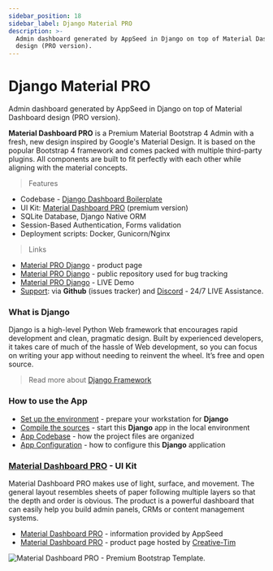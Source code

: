 ```yaml
---
sidebar_position: 18
sidebar_label: Django Material PRO
description: >-
  Admin dashboard generated by AppSeed in Django on top of Material Dashboard
  design (PRO version).
---
```


# Django Material PRO

<SubHeading> Admin dashboard generated by AppSeed in Django on top of Material Dashboard design (PRO version).</SubHeading>

**Material Dashboard PRO** is a Premium Material Bootstrap 4 Admin with a fresh, new design inspired by Google's Material Design. It is based on the popular Bootstrap 4 framework and comes packed with multiple third-party plugins. All components are built to fit perfectly with each other while aligning with the material concepts.&#x20;

> Features

- Codebase - [Django Dashboard Boilerplate](../../boilerplate-code/django-dashboard.mdx)
- UI Kit: [Material Dashboard PRO](../../content/bootstrap-template/material-dashboard-pro.mdx) (premium version) &#x20;
- SQLite Database, Django Native ORM
- Session-Based Authentication, Forms validation
- Deployment scripts: Docker, Gunicorn/Nginx&#x20;

> Links&#x20;

- [Material PRO Django](https://appseed.us/admin-dashboards/django-dashboard-material-pro) - product page
- [Material PRO Django](https://github.com/app-generator/django-dashboard-material-pro) - public repository used for bug tracking
- [Material PRO Django](https://django-material-dashboard-pro.appseed-srv1.com/) - LIVE Demo
- [Support](https://appseed.us/support): via **Github** (issues tracker) and [Discord](https://discord.gg/fZC6hup) - 24/7 LIVE Assistance.&#x20;

### What is Django

Django is a high-level Python Web framework that encourages rapid development and clean, pragmatic design. Built by experienced developers, it takes care of much of the hassle of Web development, so you can focus on writing your app without needing to reinvent the wheel. It’s free and open source.

> Read more about [Django Framework](../../content/what-is/django.mdx)

### How to use the App

- [Set up the environment](../../boilerplate-code/django-dashboard.mdx#environment-1) - prepare your workstation for **Django**
- [Compile the sources](../../boilerplate-code/django-dashboard.mdx#build-the-app-1) - start this **Django** app in the local environment
- [App Codebase](../../boilerplate-code/django-dashboard.mdx#app-codebase) - how the project files are organized
- [App Configuration](../../boilerplate-code/django-dashboard.mdx#app-configuration) - how to configure this **Django** application

### [Material Dashboard PRO](../../content/bootstrap-template/material-dashboard-pro.mdx) - UI Kit

Material Dashboard PRO makes use of light, surface, and movement. The general layout resembles sheets of paper following multiple layers so that the depth and order is obvious. The product is a powerful dashboard that can easily help you build admin panels, CRMs or content management systems.

- [Material Dashboard PRO](../../content/bootstrap-template/material-dashboard-pro.mdx) - information provided by AppSeed
- [Material Dashboard PRO](https://bit.ly/3odmcGy) - product page hosted by [Creative-Tim](../../content/partners/creative-tim.mdx)

![Material Dashboard PRO - Premium Bootstrap Template.](../../../static/assets/docs-cover-material-pro.jpg)
